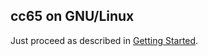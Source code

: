 == cc65 on GNU/Linux ==

Just proceed as described in [http://oliverschmidt.github.io/cc65/getting-started.html Getting Started].